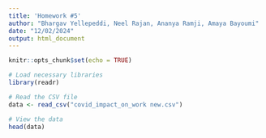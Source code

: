 ```yaml
---
title: 'Homework #5'
author: "Bhargav Yellepeddi, Neel Rajan, Ananya Ramji, Amaya Bayoumi"
date: "12/02/2024"
output: html_document
---
```


```r
knitr::opts_chunk$set(echo = TRUE)
```

```r
# Load necessary libraries
library(readr)

# Read the CSV file
data <- read_csv("covid_impact_on_work new.csv")

# View the data 
head(data)
```